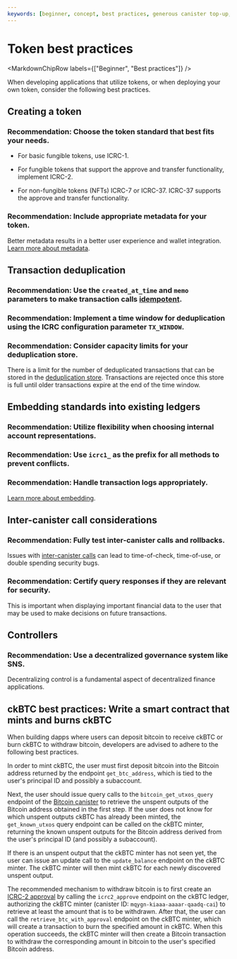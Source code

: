 ```yaml
---
keywords: [beginner, concept, best practices, generous canister top-up, efficient implementations, state backup and restoration]
---
```



# Token best practices

<MarkdownChipRow labels={["Beginner", "Best practices"]} />

When developing applications that utilize tokens, or when deploying your own token, consider the following best practices.

## Creating a token

### Recommendation: Choose the token standard that best fits your needs.

- For basic fungible tokens, use ICRC-1.

- For fungible tokens that support the approve and transfer functionality, implement ICRC-2.

- For non-fungible tokens (NFTs) ICRC-7 or ICRC-37. ICRC-37 supports the approve and transfer functionality.

### Recommendation: Include appropriate metadata for your token.

Better metadata results in a better user experience and wallet integration. [Learn more about metadata](/docs/tutorials/hackathon-prep-course/integrating-with-tokens#icrc-1-tokens).

## Transaction deduplication

### Recommendation: Use the `created_at_time` and `memo` parameters to make transaction calls [idempotent](/docs/building-apps/best-practices/idempotency#id-deduplication).

### Recommendation: Implement a time window for deduplication using the ICRC configuration parameter `TX_WINDOW`.

### Recommendation: Consider capacity limits for your deduplication store.

There is a limit for the number of deduplicated transactions that can be stored in the [deduplication store](/docs/building-apps/best-practices/idempotency#id-deduplication). Transactions are rejected once this store is full until older transactions expire at the end of the time window.

## Embedding standards into existing ledgers

### Recommendation: Utilize flexibility when choosing internal account representations.

### Recommendation: Use `icrc1_` as the prefix for all methods to prevent conflicts.

### Recommendation: Handle transaction logs appropriately.

[Learn more about embedding](https://medium.com/dfinity/the-design-and-evolution-of-the-icrc-1-fungible-token-standard-f7f303a33300#88bd).

## Inter-canister call considerations

### Recommendation: Fully test inter-canister calls and rollbacks.

Issues with [inter-canister calls](/docs/building-apps/security/overview) can lead to time-of-check, time-of-use, or double spending security bugs.

### Recommendation: Certify query responses if they are relevant for security.

This is important when displaying important financial data to the user that may be used to make decisions on future transactions.

## Controllers

### Recommendation: Use a decentralized governance system like SNS.

Decentralizing control is a fundamental aspect of decentralized finance applications.

## ckBTC best practices: Write a smart contract that mints and burns ckBTC

When building dapps where users can deposit bitcoin to receive ckBTC or burn ckBTC to withdraw bitcoin, developers are advised to adhere to the following best practices.

In order to mint ckBTC, the user must first deposit bitcoin into the Bitcoin address returned by the endpoint `get_btc_address`, which is tied to the user's principal ID and possibly a subaccount.

Next, the user should issue query calls to the `bitcoin_get_utxos_query` endpoint of the [Bitcoin canister](https://github.com/dfinity/bitcoin-canister) to retrieve the unspent outputs of the Bitcoin address obtained in the first step.
If the user does not know for which unspent outputs ckBTC has already been minted, the `get_known_utxos` query endpoint can be called on the ckBTC minter, returning the known unspent outputs for the Bitcoin address derived from the user's principal ID (and possibly a subaccount).

If there is an unspent output that the ckBTC minter has not seen yet, the user can issue an update call to the `update_balance` endpoint on the ckBTC minter. The ckBTC minter will then mint ckBTC for each newly discovered unspent output.

The recommended mechanism to withdraw bitcoin is to first create an [ICRC-2 approval](https://github.com/dfinity/ICRC-1/blob/main/standards/ICRC-2/README.md#icrc2_approve) by calling the `icrc2_approve` endpoint on the ckBTC ledger, authorizing the ckBTC minter (canister ID: `mqygn-kiaaa-aaaar-qaadq-cai`) to retrieve at least the amount that is to be withdrawn. After that, the user can call the `retrieve_btc_with_approval` endpoint on the ckBTC minter, which will create a transaction to burn the specified amount in ckBTC. When this operation succeeds, the ckBTC minter will then create a Bitcoin transaction to withdraw the corresponding amount in bitcoin to the user's specified Bitcoin address.